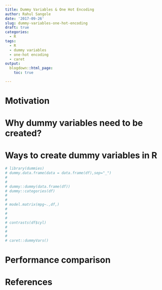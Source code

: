```yaml
---
title: Dummy Variables & One Hot Encoding
author: Rahul Sangole
date: '2017-09-26'
slug: dummy-variables-one-hot-encoding
draft: true
categories:
  - R
tags:
  - R
  - dummy variables
  - one-hot encoding
  - caret
output:
  blogdown::html_page:
    toc: true

---
```


# Motivation

# Why dummy variables need to be created?

# Ways to create dummy variables in R
```r
# library(dummies)
# dummy.data.frame(data = data.frame(df),sep="_")
# 
# 
# dummy::dummy(data.frame(df))
# dummy::categories(df)
# 
# 
# model.matrix(mpg~.,df,)
# 
# 
# 
# contrasts(df$cyl)
# 
# 
# 
# caret::dummyVars()

```

# Performance comparison

# References
